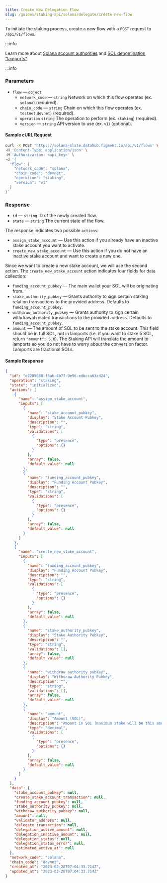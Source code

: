 ```yaml
---
title: Create New Delegation Flow
slug: /guides/staking-api/solana/delegate/create-new-flow
---
```


To initiate the staking process, create a new flow with a `POST` request to `/api/v1/flows`.

:::info

Learn more about [Solana account authorities](https://docs.solana.com/staking/stake-accounts#understanding-account-authorities) and [SOL denomination "lamports"](https://docs.solana.com/terminology#lamport)

:::info

### Parameters

- `flow` &mdash; `object`
  - `network_code` &mdash; `string` Network on which this flow operates (ex. `solana`) (required).
  - `chain_code` &mdash; `string` Chain on which this flow operates (ex. `testnet`,`devnet`) (required).
  - `operation` `string` The operation to perform (ex. `staking`) (required).
  - `version` &mdash; `string` API version to use (ex. `v1`) (optional).

#### Sample cURL Request

```bash {5-10}
curl -X POST 'https://solana-slate.datahub.figment.io/api/v1/flows' \
-H 'Content-Type: application/json' \
-H 'Authorization: <api_key>' \
-d '{
  "flow": {
    "network_code": "solana",
    "chain_code": "devnet",
    "operation": "staking",
    "version": "v1"
  }
}'
```

### Response

- `id` &mdash; `string` ID of the newly created flow.
- `state` &mdash; `string` The current state of the flow.

The response indicates two possible `actions`:

- `assign_stake_account` &mdash; Use this action if you already have an inactive stake account you want to activate.
- `create_new_stake_account` &mdash; Use this action if you do not have an inactive stake account and want to create a new one.

Since we want to create a new stake account, we will use the second action. The `create_new_stake_account` action indicates four fields for data collection:

- `funding_account_pubkey` &mdash; The main wallet your SOL will be originating from.
- `stake_authority_pubkey` &mdash; Grants authority to sign certain staking relation transactions to the provided address. Defaults to `funding_account_pubkey`.
- `withdraw_authority_pubkey` &mdash; Grants authority to sign certain withdrawal related transactions to the provided address. Defaults to `funding_account_pubkey`.
- `amount` &mdash; The amount of SOL to be sent to the stake account. This field should be in full SOL, not in lamports (i.e. if you want to stake 5 SOL, return `"amount": 5.0`). The Staking API will translate the amount to lamports so you do not have to worry about the conversion factor. Lamports are fractional SOLs.

#### Sample Response

```json {3-4,7,10,24,40,43,57,66,75}
{
  "id": "e2285668-f6ab-4b77-9e96-edbcca63cd24",
  "operation": "staking",
  "state": "initialized",
  "actions": [
    {
      "name": "assign_stake_account",
      "inputs": [
        {
          "name": "stake_account_pubkey",
          "display": "Stake Account Pubkey",
          "description": "",
          "type": "string",
          "validations": [
            {
              "type": "presence",
              "options": {}
            }
          ],
          "array": false,
          "default_value": null
        },
        {
          "name": "funding_account_pubkey",
          "display": "Funding Account Pubkey",
          "description": "",
          "type": "string",
          "validations": [
            {
              "type": "presence",
              "options": {}
            }
          ],
          "array": false,
          "default_value": null
        }
      ]
    },
    {
      "name": "create_new_stake_account",
      "inputs": [
        {
          "name": "funding_account_pubkey",
          "display": "Funding Account Pubkey",
          "description": "",
          "type": "string",
          "validations": [
            {
              "type": "presence",
              "options": {}
            }
          ],
          "array": false,
          "default_value": null
        },
        {
          "name": "stake_authority_pubkey",
          "display": "Stake Authority Pubkey",
          "description": "",
          "type": "string",
          "validations": [],
          "array": false,
          "default_value": null
        },
        {
          "name": "withdraw_authority_pubkey",
          "display": "Withdraw Authority Pubkey",
          "description": "",
          "type": "string",
          "validations": [],
          "array": false,
          "default_value": null
        },
        {
          "name": "amount",
          "display": "Amount (SOL)",
          "description": "Amount in SOL (maximum stake will be this amount minus rent exempt threshold - https://docs.solana.com/developing/intro/rent#rent-exempt)",
          "type": "decimal",
          "validations": [
            {
              "type": "presence",
              "options": {}
            }
          ],
          "array": false,
          "default_value": null
        }
      ]
    }
  ],
  "data": {
    "stake_account_pubkey": null,
    "create_stake_account_transaction": null,
    "funding_account_pubkey": null,
    "stake_authority_pubkey": null,
    "withdraw_authority_pubkey": null,
    "amount": null,
    "validator_address": null,
    "delegate_transaction": null,
    "delegation_active_amount": null,
    "delegation_inactive_amount": null,
    "delegation_status": null,
    "delegation_status_error": null,
    "estimated_active_at": null
  },
  "network_code": "solana",
  "chain_code": "devnet",
  "created_at": "2023-02-28T07:04:33.714Z",
  "updated_at": "2023-02-28T07:04:33.714Z"
}
```
